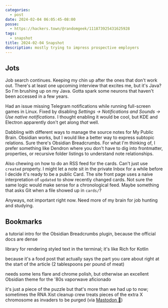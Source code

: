 ```yaml
---
categories:
  - post
date: 2024-02-04 06:05:45-08:00
posse:
  - https://hackers.town/@randomgeek/111873925431625928
tags:
  - snapshot
title: 2024-02-04 Snapshot
description: mostly trying to impress prospective employers
---
```


## Jots

Job search continues. Keeping my chin up after the ones that don't work out. There's at least one upcoming interview that excites me, but it's Java? So I'm brushing up on my Java. Gotta spark some neurons that haven't been accessed in a few years.

Had an issue missing Telegram notifications while running full-screen games in Linux. Fixed by disabling *Settings → Notifications and Sounds → Use native notifications*. I thought enabling it would be cool, but KDE and Electron apparently don't get along *that* well.

Dabbling with different ways to manage the source notes for My Public Brain. Obsidian works, but I would like a better way to express subtopic relations. Sure there's Obsidian Breadcrumbs. For what I'm thinking of, I prefer something like Dendron where you don't have to dig into frontmatter, properties, or recursive folder listings to understand note relationships.

Also chewing on how to do an RSS feed for the cards. Can't just use `created` property. I might let a note sit in the private Inbox for a while before I decide it's ready to be a public Card. The site front page uses a naive interpretation of `updated` to show recently changed cards. Not sure the same logic would make sense for a chronological feed. Maybe something that asks Git when a file showed up in `cards/`?

Anyways, not important right now. Need more of my brain for job hunting and studying.

## Bookmarks

<Bookmark
  href="https://publish.obsidian.md/hub/04+-+Guides%2C+Workflows%2C+%26+Courses/Guides/Breadcrumbs+Quickstart+Guide"
  title="Breadcrumbs Quickstart Guide - Obsidian Hub - Obsidian Publish">
a tutorial intro for the Obsidian Breadcrumbs plugin, because the official docs are dense
</Bookmark>

<Bookmark
  href="https://ajalt.github.io/mordant/"
  title="Mordant">
library for rendering styled text in the terminal; it's like Rich for Kotlin
</Bookmark>

<Bookmark
  href="https://boatbasincafe.com/how-much-taco-seasoning-per-pound-of-meat/"
  title="Mastering Taco Seasoning: How Much To Use Per Pound Of Meat • BoatBasinCafe">
because it's a food post that actually says the part you care about right at
the start of the article (2 tablespoons per pound of meat)
</Bookmark>

<Bookmark
  href="https://github.com/drbap/magicuser-theme-for-obsidian"
  title="GitHub - drbap/magicuser-theme-for-obsidian: MagicUser theme for Obsidian.md">
needs some lens flare and chrome polish, but otherwise an excellent Obsidian
theme for the '80s vaporwave aficionado
</Bookmark>

<Bookmark
  href="https://phys.org/news/2024-02-lupus-autoimmune-diseases-women-men.html"
  title="Lupus and other autoimmune diseases strike far more women than men. Now there's a clue why">
it's just a piece of the puzzle but that's more than we had up to now;
sometimes the RNA Xist cleanup crew treats pieces of the extra X chromosome as
invaders to be purged (via [Mastodon 🐘](https://mstdn.social/@knittingknots2/111869783590760683))
</Bookmark>
